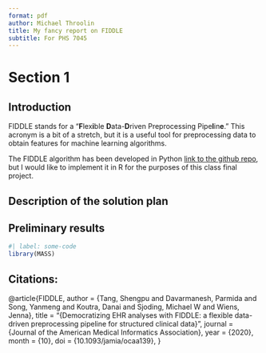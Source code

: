 ```yaml
---
format: pdf
author: Michael Throolin
title: My fancy report on FIDDLE
subtitle: For PHS 7045
---
```


# Section 1

## Introduction

FIDDLE stands for a "**F**lex**i**ble **D**ata-**D**riven Preprocessing Pipe**l**in**e**." This acronym is a bit of a stretch, but it is a useful tool for preprocessing data to obtain features for machine learning algorithms.

The FIDDLE algorithm has been developed in Python [link to the github repo](https://github.com/MLD3/FIDDLE), but I would like to implement it in R for the purposes of this class final project.


## Description of the solution plan


## Preliminary results

```r
#| label: some-code
library(MASS)
```

## Citations:

@article{FIDDLE,
    author = {Tang, Shengpu and Davarmanesh, Parmida and Song, Yanmeng and Koutra, Danai and Sjoding, Michael W and Wiens, Jenna},
    title = "{Democratizing EHR analyses with FIDDLE: a flexible data-driven preprocessing pipeline for structured clinical data}",
    journal = {Journal of the American Medical Informatics Association},
    year = {2020},
    month = {10},
    doi = {10.1093/jamia/ocaa139},
}